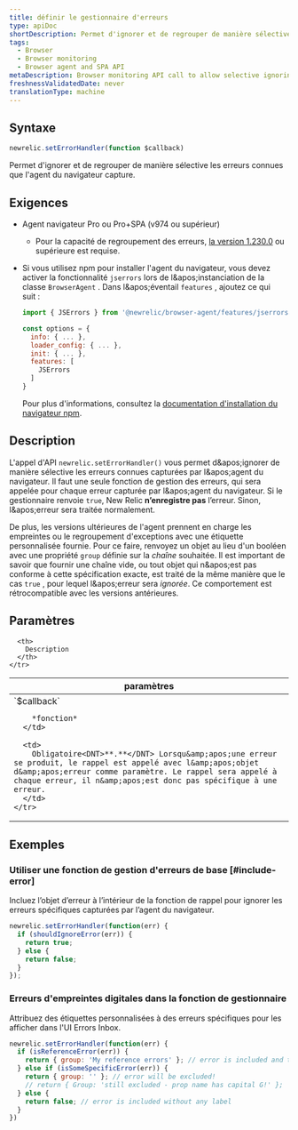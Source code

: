 ```yaml
---
title: définir le gestionnaire d'erreurs
type: apiDoc
shortDescription: Permet d'ignorer et de regrouper de manière sélective les erreurs connues que l'agent du navigateur capture.
tags:
  - Browser
  - Browser monitoring
  - Browser agent and SPA API
metaDescription: Browser monitoring API call to allow selective ignoring and grouping of known errors captured by the agent.
freshnessValidatedDate: never
translationType: machine
---
```


## Syntaxe

```js
newrelic.setErrorHandler(function $callback)
```

Permet d&apos;ignorer et de regrouper de manière sélective les erreurs connues que l&apos;agent du navigateur capture.

## Exigences

* Agent navigateur Pro ou Pro+SPA (v974 ou supérieur)

  * Pour la capacité de regroupement des erreurs, [la version 1.230.0](/docs/release-notes/new-relic-browser-release-notes/browser-agent-release-notes/browser-agent-v1.230.0) ou supérieure est requise.

* Si vous utilisez npm pour installer l&apos;agent du navigateur, vous devez activer la fonctionnalité `jserrors` lors de l&amp;apos;instanciation de la classe `BrowserAgent` . Dans l&amp;apos;éventail `features` , ajoutez ce qui suit :

  ```js
  import { JSErrors } from '@newrelic/browser-agent/features/jserrors';

  const options = {
    info: { ... },
    loader_config: { ... },
    init: { ... },
    features: [
      JSErrors
    ]
  }
  ```

  Pour plus d&apos;informations, consultez la [documentation d&apos;installation du navigateur npm](https://www.npmjs.com/package/@newrelic/browser-agent#new-relic-browser-agent).

## Description

L&apos;appel d&apos;API `newrelic.setErrorHandler()` vous permet d&amp;apos;ignorer de manière sélective les erreurs connues capturées par l&amp;apos;agent du navigateur. Il faut une seule fonction de gestion des erreurs, qui sera appelée pour chaque erreur capturée par l&amp;apos;agent du navigateur. Si le gestionnaire renvoie `true`, New Relic **n’enregistre pas** l’erreur. Sinon, l&amp;apos;erreur sera traitée normalement.

De plus, les versions ultérieures de l&apos;agent prennent en charge les empreintes ou le regroupement d&apos;exceptions avec une étiquette personnalisée fournie. Pour ce faire, renvoyez un objet au lieu d&apos;un booléen avec une propriété `group` définie sur la *chaîne* souhaitée. Il est important de savoir que fournir une chaîne vide, ou tout objet qui n&amp;apos;est pas conforme à cette spécification exacte, est traité de la même manière que le cas `true` , pour lequel l&amp;apos;erreur sera *ignorée*. Ce comportement est rétrocompatible avec les versions antérieures.

## Paramètres

<table>
  <thead>
    <tr>
      <th width="25%">
        paramètres
      </th>

      <th>
        Description
      </th>
    </tr>
  </thead>

  <tbody>
    <tr>
      <td>
        `$callback`

        *fonction*
      </td>

      <td>
        Obligatoire<DNT>**.**</DNT> Lorsqu&amp;apos;une erreur se produit, le rappel est appelé avec l&amp;apos;objet d&amp;apos;erreur comme paramètre. Le rappel sera appelé à chaque erreur, il n&amp;apos;est donc pas spécifique à une erreur.
      </td>
    </tr>
  </tbody>
</table>

## Exemples

### Utiliser une fonction de gestion d&apos;erreurs de base [#include-error]

Incluez l’objet d’erreur à l’intérieur de la fonction de rappel pour ignorer les erreurs spécifiques capturées par l’agent du navigateur.

```js
newrelic.setErrorHandler(function(err) {
  if (shouldIgnoreError(err)) {
    return true;
  } else {
    return false;
  }
});
```

### Erreurs d&apos;empreintes digitales dans la fonction de gestionnaire

Attribuez des étiquettes personnalisées à des erreurs spécifiques pour les afficher dans l&apos;UI Errors Inbox.

```js
newrelic.setErrorHandler(function(err) {
  if (isReferenceError(err)) {
    return { group: 'My reference errors' }; // error is included and tagged under this label
  } else if (isSomeSpecificError(err)) {
    return { group: '' }; // error will be excluded!
    // return { Group: 'still excluded - prop name has capital G!' };
  } else {
    return false; // error is included without any label
  }
})
```